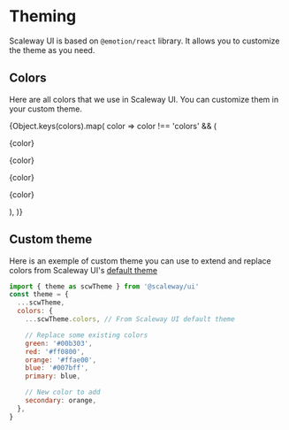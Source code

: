 
<Meta title="Theme" />

# Theming

Scaleway UI is based on `@emotion/react` library. It allows you to customize the theme as you need.

## Colors

Here are all colors that we use in Scaleway UI. You can customize them in your custom theme.

<div>
  {Object.keys(colors).map(
    color =>
      color !== 'colors' && (
        <Box display="flex" justifyContent="center" key={color}>
          <Box
            textAlign="center"
            width={100}
            p={1}
            m={1}
            backgroundColor="black"
          >
            <p style={{ color: colors[color] }}>{color}</p>
          </Box>
          <Box
            textAlign="center"
            width={100}
            p={1}
            m={1}
            backgroundColor="white"
          >
            <p style={{ color: colors[color] }}>{color}</p>
          </Box>
          <Box
            textAlign="center"
            width={100}
            p={1}
            m={1}
            backgroundColor={color}
          >
            <p style={{ color: 'white' }}>{color}</p>
          </Box>
          <Box
            textAlign="center"
            width={100}
            p={1}
            m={1}
            backgroundColor={color}
          >
            <p style={{ color: 'black' }}>{color}</p>
          </Box>
        </Box>
      ),
  )}
</div>

## Custom theme

Here is an exemple of custom theme you can use to extend and replace colors from Scaleway UI's [default theme](https://github.com/scaleway/scaleway-ui/blob/master/src/theme/index.js)

```js
import { theme as scwTheme } from '@scaleway/ui'
const theme = {
  ...scwTheme,
  colors: {
    ...scwTheme.colors, // From Scaleway UI default theme

    // Replace some existing colors
    green: '#00b303',
    red: '#ff0800',
    orange: '#ffae00',
    blue: '#007bff',
    primary: blue,

    // New color to add
    secondary: orange,
  },
}
```
